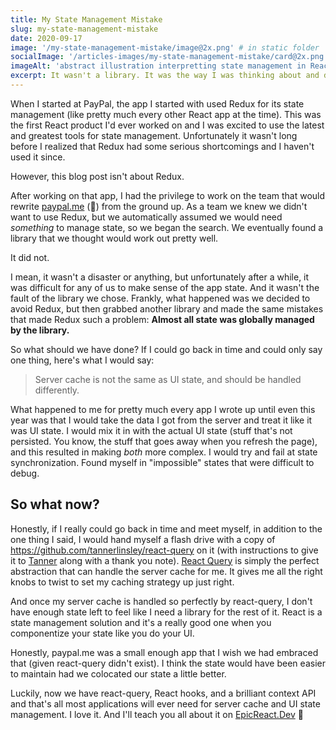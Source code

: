 ```yaml
---
title: My State Management Mistake
slug: my-state-management-mistake
date: 2020-09-17
image: '/my-state-management-mistake/image@2x.png' # in static folder
socialImage: '/articles-images/my-state-management-mistake/card@2x.png'
imageAlt: 'abstract illustration interpretting state management in React application'
excerpt: It wasn't a library. It was the way I was thinking about and defining state.
---
```


When I started at PayPal, the app I started with used Redux for its state
management (like pretty much every other React app at the time). This was the
first React product I'd ever worked on and I was excited to use the latest and
greatest tools for state management. Unfortunately it wasn't long before I
realized that Redux had some serious shortcomings and I haven't used it since.

However, this blog post isn't about Redux.

After working on that app, I had the privilege to work on the team that would
rewrite [paypal.me](https://paypal.me/kentcdodds/💰) (🤑) from the ground up. As
a team we knew we didn't want to use Redux, but we automatically assumed we
would need _something_ to manage state, so we began the search. We eventually
found a library that we thought would work out pretty well.

It did not.

I mean, it wasn't a disaster or anything, but unfortunately after a while, it
was difficult for any of us to make sense of the app state. And it wasn't the
fault of the library we chose. Frankly, what happened was we decided to avoid
Redux, but then grabbed another library and made the same mistakes that made
Redux such a problem: **Almost all state was globally managed by the library.**

So what should we have done? If I could go back in time and could only say one
thing, here's what I would say:

> Server cache is not the same as UI state, and should be handled differently.

What happened to me for pretty much every app I wrote up until even this year
was that I would take the data I got from the server and treat it like it was UI
state. I would mix it in with the actual UI state (stuff that's not persisted.
You know, the stuff that goes away when you refresh the page), and this resulted
in making _both_ more complex. I would try and fail at state synchronization.
Found myself in "impossible" states that were difficult to debug.

## So what now?

Honestly, if I really could go back in time and meet myself, in addition to the
one thing I said, I would hand myself a flash drive with a copy of
https://github.com/tannerlinsley/react-query on it (with instructions to give it
to [Tanner](https://twitter.com/tannerlinsley) along with a thank you note).
[React Query](https://react-query.tanstack.com/) is simply the perfect
abstraction that can handle the server cache for me. It gives me all the right
knobs to twist to set my caching strategy up just right.

And once my server cache is handled so perfectly by react-query, I don't have
enough state left to feel like I need a library for the rest of it. React is a
state management solution and it's a really good one when you componentize your
state like you do your UI.

Honestly, paypal.me was a small enough app that I wish we had embraced that
(given react-query didn't exist). I think the state would have been easier to
maintain had we colocated our state a little better.

Luckily, now we have react-query, React hooks, and a brilliant context API and
that's all most applications will ever need for server cache and UI state
management. I love it. And I'll teach you all about it on
[EpicReact.Dev](https://epicreact.dev) 🚀
